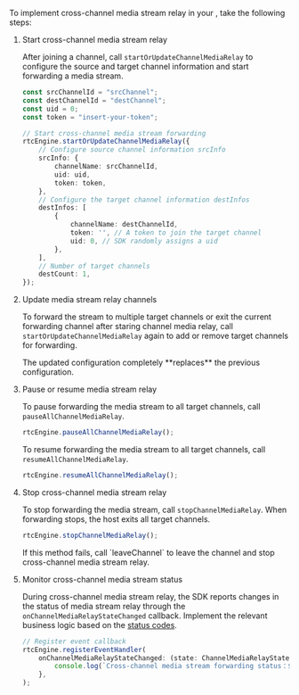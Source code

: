 <PlatformWrapper platform="react-native">

To implement cross-channel media stream relay in your <Vpl k="CLIENT" />, take the following steps:

1. Start cross-channel media stream relay

   After joining a channel, call `startOrUpdateChannelMediaRelay` to configure the source and target channel information and start forwarding a media stream.

    ```typescript
    const srcChannelId = "srcChannel";
    const destChannelId = "destChannel";
    const uid = 0;
    const token = "insert-your-token";
    
    // Start cross-channel media stream forwarding
    rtcEngine.startOrUpdateChannelMediaRelay({
        // Configure source channel information srcInfo
        srcInfo: {
            channelName: srcChannelId,
            uid: uid,
            token: token,
        },
        // Configure the target channel information destInfos
        destInfos: [
            {
                channelName: destChannelId,
                token: '', // A token to join the target channel
                uid: 0, // SDK randomly assigns a uid
            },
        ],
        // Number of target channels
        destCount: 1,
    });
    ```

2. Update media stream relay channels

   To forward the stream to multiple target channels or exit the current forwarding channel after staring channel media relay, call `startOrUpdateChannelMediaRelay` again to add or remove target channels for forwarding.

    <Admonition type="caution" title="Note">
    The updated configuration completely **replaces** the previous configuration.
    </Admonition>

3. Pause or resume media stream relay

   To pause forwarding the media stream to all target channels, call `pauseAllChannelMediaRelay`.

    ```typescript
    rtcEngine.pauseAllChannelMediaRelay();
    ```

   To resume forwarding the media stream to all target channels, call `resumeAllChannelMediaRelay`.

    ```typescript
    rtcEngine.resumeAllChannelMediaRelay();
    ```

4. Stop cross-channel media stream relay

   To stop forwarding the media stream, call `stopChannelMediaRelay`. When forwarding stops, the host exits all target channels.

    ```typescript
    rtcEngine.stopChannelMediaRelay();
    ```

    <Admonition type="info" title="Note">
    If this method fails, call `leaveChannel` to leave the channel and stop cross-channel media stream relay.
    </Admonition>

5. Monitor cross-channel media stream status

   During cross-channel media stream relay, the SDK reports changes in the status of media stream relay through the `onChannelMediaRelayStateChanged` callback. Implement the relevant business logic based on the [status codes](#status-codes).

    ```typescript
    // Register event callback
    rtcEngine.registerEventHandler(
        onChannelMediaRelayStateChanged: (state: ChannelMediaRelayState, code: ChannelMediaRelayError) => {
            console.log(`Cross-channel media stream forwarding status：${state}，Error Code：${code}`);
        },
    );
    ```

</PlatformWrapper>